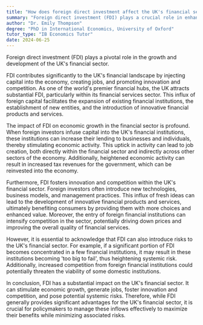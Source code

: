 ```yaml
---
title: "How does foreign direct investment affect the UK's financial sector?"
summary: "Foreign direct investment (FDI) plays a crucial role in enhancing the growth and development of the UK's financial sector."
author: "Dr. Emily Thompson"
degree: "PhD in International Economics, University of Oxford"
tutor_type: "IB Economics Tutor"
date: 2024-06-25
---
```


Foreign direct investment (FDI) plays a pivotal role in the growth and development of the UK's financial sector.

FDI contributes significantly to the UK's financial landscape by injecting capital into the economy, creating jobs, and promoting innovation and competition. As one of the world's premier financial hubs, the UK attracts substantial FDI, particularly within its financial services sector. This influx of foreign capital facilitates the expansion of existing financial institutions, the establishment of new entities, and the introduction of innovative financial products and services.

The impact of FDI on economic growth in the financial sector is profound. When foreign investors infuse capital into the UK's financial institutions, these institutions can increase their lending to businesses and individuals, thereby stimulating economic activity. This uptick in activity can lead to job creation, both directly within the financial sector and indirectly across other sectors of the economy. Additionally, heightened economic activity can result in increased tax revenues for the government, which can be reinvested into the economy.

Furthermore, FDI fosters innovation and competition within the UK's financial sector. Foreign investors often introduce new technologies, business models, and management practices. This influx of fresh ideas can lead to the development of innovative financial products and services, ultimately benefiting consumers by providing them with more choices and enhanced value. Moreover, the entry of foreign financial institutions can intensify competition in the sector, potentially driving down prices and improving the overall quality of financial services.

However, it is essential to acknowledge that FDI can also introduce risks to the UK's financial sector. For example, if a significant portion of FDI becomes concentrated in a few financial institutions, it may result in these institutions becoming 'too big to fail', thus heightening systemic risk. Additionally, increased competition from foreign financial institutions could potentially threaten the viability of some domestic institutions.

In conclusion, FDI has a substantial impact on the UK's financial sector. It can stimulate economic growth, generate jobs, foster innovation and competition, and pose potential systemic risks. Therefore, while FDI generally provides significant advantages for the UK's financial sector, it is crucial for policymakers to manage these inflows effectively to maximize their benefits while minimizing associated risks.
    